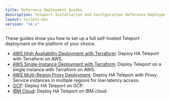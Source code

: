 ```yaml
---
title: Reference Deployment Guides
description: Teleport Installation and Configuration Reference Deployment Guides.
layout: tocless-doc
version: "14.x"
---
```


These guides show you how to set up a full self-hosted Teleport deployment on
the platform of your choice.

- [AWS High Availability Deployment with Terraform](/docs/ver/14.x/deploy-a-cluster/deployments/aws-ha-autoscale-cluster-terraform): Deploy HA Teleport with
  Terraform on AWS.
- [AWS Single-Instance Deployment with Terraform](/docs/ver/14.x/deploy-a-cluster/deployments/aws-starter-cluster-terraform): Deploy Teleport on a single instance with
  Terraform on AWS.
- [AWS Multi-Region Proxy
  Deployment](/docs/ver/14.x/deploy-a-cluster/deployments/aws-gslb-proxy-peering-ha-deployment): Deploy HA
  Teleport with Proxy Service instances in multiple regions for low-latency
  access.
- [GCP](/docs/ver/14.x/deploy-a-cluster/deployments/gcp): Deploy HA Teleport on GCP.
- [IBM Cloud](/docs/ver/14.x/deploy-a-cluster/deployments/ibm): Deploy HA Teleport on IBM cloud.
